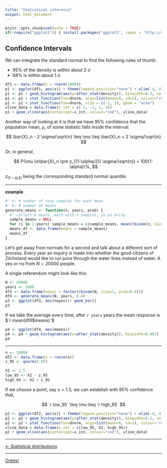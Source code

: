 ```yaml
---
title: "Statistical inference"
output: html_document
---
```


```r
knitr::opts_chunk$set(echo = TRUE)
if(!require("ggplot2")) { install.packages('ggplot2', repos = "http://cran.us.r-project.org"); library("ggplot2") }
```

## Confidence Intervals

We can integrate the standard normal to find the following rules of thumb:

- 95% of the density is within about 2 $\sigma$
- 68% is within about 1 $\sigma$

```r
df1 <- data.frame(x = rnorm(1000))
p1 <- ggplot(df1, aes(x)) + theme(legend.position="none") + xlim(-4, 4)
p1 <- p1 + geom_histogram(aes(y=after_stat(density)), binwidth=0.2, na.rm=TRUE)
p1 <- p1 + stat_function(fun=dnorm, args=list(mean=0, sd=1), colour="red")
p1 <- p1 + stat_function(fun=dnorm, xlim = c(-1, 1), geom = "area")
vline_data = data.frame(x_int = c(-2, -1, 1, 2))
p1 + geom_vline(aes(xintercept=x_int, colour="red"), vline_data)
```

Another way of looking at it is that we have 95% confidence that the population mean, $\mu$, of some statistic falls inside the interval:

$$
\bar{X}_n - 2 \sigma/\sqrt{n} \leq \mu \leq \bar{X}_n + 2 \sigma/\sqrt{n}
$$

Or, in general,

$$
P(\mu \in\bar{X}_n \pm z_{(1-\alpha/2)} \sigma/\sqrt{n}) = 100(1-\alpha)\%,
$$

$z_{(1-\alpha/2)}$ being the corresponding standard normal quantile.

***

**example**

```r
#' n: # number of rexp samples for each mean
#' k: # number of means
generate_means <- function(n, years, prob) {
  #' collect k means, each with n samples, in an array
  sample_means = NULL
  for (i in 1:years) sample_means = c(sample_means, mean(rbinom(n, size=1, prob=prob)))
  means_df <- data.frame(means = sample_means)
  means_df
}
```

Let's get away from normals for a second and talk about a different sort of process. Every year an inquiry is made into whether the good citizens of Zilcholand would like to run juice through the water lines instead of water. A yes or no from $N = 20000$ people.

A single referendum might look like this:

```r
N <- 20000
years <- 1000
df3 <- data.frame(noyes = factor(rbinom(N, size=1, prob=0.4)))
df4 <- generate_means(N, years, 0.4)
p3 <- ggplot(df3, aes(noyes))+ geom_bar()
p3
```

If we take the average every time, after `r years` years the mean response is $`r mean(df4$means)`$

```r
p4 <- ggplot(df4, aes(means))
p4 <- p4 + geom_histogram(aes(y=after_stat(density)), binwidth=0.001)
p4
```

***

```r
n <- 10000
df2 <- data.frame(x = rnorm(n))
z_95 <- qnorm(0.95)

X2 <- 1.5
low_95 <- X2 - z_95
high_95 <- X2 + z_95
```

If we choose a point, say $x = 1.5$, we can establish with 95% confidence that,

$$
`r low_95` \leq \mu \leq `r high_95`
$$

```r
p2 <- ggplot(df2, aes(x)) + theme(legend.position="none") + xlim(-4, 4)
p2 <- p2 + geom_histogram(aes(y=after_stat(density)), binwidth=0.2, na.rm=TRUE)
p2 <- p2 + stat_function(fun=dnorm, args=list(mean=0, sd=1), colour="red")
vline_data = data.frame(x_int = c(low_95, X2, high_95))
p2 + geom_vline(aes(xintercept=x_int, colour="red"), vline_data)
```

***

[<- Statistical distributions](./stat_dist.html)

***

[Orbits!](../index.html)

